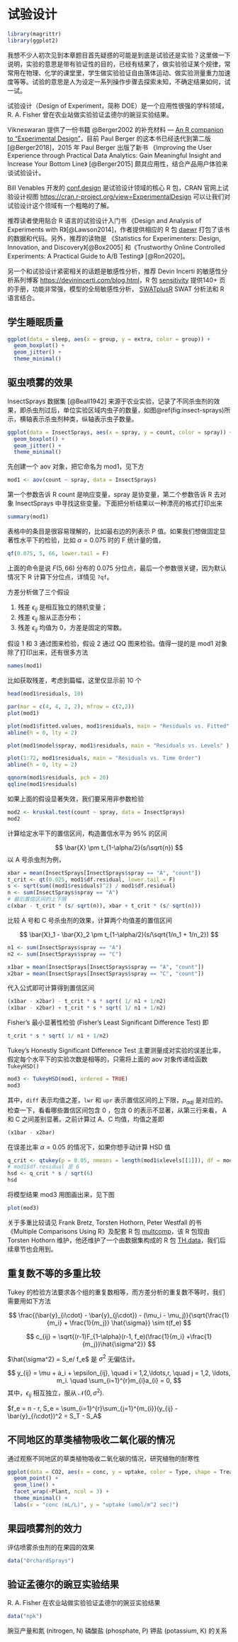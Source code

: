 # 试验设计 {#chap:experimental-design}

```r
library(magrittr)
library(ggplot2)
```

::: {.rmdtip data-latex="{提示}"}
我想不少人初次见到本章题目首先疑惑的可能是到底是试验还是实验？这里做一下说明，实验的意思是带有验证性的目的，已经有结果了，做实验验证某个规律，常常用在物理、化学的课堂里，学生做实验验证自由落体运动、做实验测量重力加速度等等。试验的意思是人为设定一系列操作步骤去探索未知，不确定结果如何，试一试。
:::

试验设计（Design of Experiment，简称 DOE）是一个应用性很强的学科领域，R. A. Fisher 曾在农业站做实验验证孟德尔的豌豆实验结果。

Vikneswaran 提供了一份书籍 @Berger2002 的补充材料 --- [An R companion to "Experimental Design"](http://CRAN.R-project.org/doc/contrib/Vikneswaran-ED_companion.pdf)，目前 Paul Berger 的这本书已经迭代到第二版 [@Berger2018]，2015 年 Paul Berger 出版了新书 《Improving the User Experience through Practical Data Analytics: Gain Meaningful Insight and Increase Your Bottom Line》 [@Berger2015] 颇具应用性，结合产品用户体验来谈试验设计。

Bill Venables 开发的 [conf.design](https://cran.r-project.org/package=conf.design) 是试验设计领域的核心 R 包，CRAN 官网上试验设计视图 <https://cran.r-project.org/view=ExperimentalDesign> 可以让我们对试验设计这个领域有一个粗略的了解。

推荐读者使用贴合 R 语言的试验设计入门书 《Design and Analysis of Experiments with R》[@Lawson2014]，作者提供相应的 R 包 [daewr](https://cran.r-project.org/package=daewr) 打包了该书的数据和代码。另外，推荐的读物是 《Statistics for Experimenters: Design, Innovation, and Discovery》[@Box2005] 和《Trustworthy Online Controlled Experiments: A Practical Guide to A/B Testing》 [@Ron2020]。

另一个和试验设计紧密相关的话题是敏感性分析，推荐 Devin Incerti 的敏感性分析系列博客 <https://devinincerti.com/blog.html>，R 包 [sensitivity](https://CRAN.R-project.org/package=sensitivity) 提供140+ 页的手册，功能非常强，模型的全局敏感性分析， [SWATplusR](https://github.com/chrisschuerz/SWATplusR) SWAT 分析法和 R 语言结合。


## 学生睡眠质量 {#sec:sleep}

<!-- 单因素两水平方差分析 -->

```r
ggplot(data = sleep, aes(x = group, y = extra, color = group)) +
  geom_boxplot() +
  geom_jitter() +
  theme_minimal()
```


## 驱虫喷雾的效果 {#sec:insect-sprays}

<!-- 单因素多水平方差分析，多重比较 -->

InsectSprays 数据集 [@Beall1942] 来源于农业实验，记录了不同杀虫剂的效果，即杀虫剂过后，单位实验区域内虫子的数量，如图\@ref(fig:insect-sprays)所示，横轴表示杀虫剂种类，纵轴表示虫子数量。

```r
ggplot(data = InsectSprays, aes(x = spray, y = count, color = spray)) +
  geom_boxplot() +
  geom_jitter() +
  theme_minimal()
```
先创建一个 aov 对象，把它命名为 mod1，见下方

```r
mod1 <- aov(count ~ spray, data = InsectSprays)
```

第一个参数告诉 R count 是响应变量，spray 是协变量，第二个参数告诉 R 去对象 InsectSprays 中寻找这些变量。下面把分析结果以一种漂亮的格式打印出来

```r
summary(mod1)
```

表格中的条目是很容易理解的，比如最右边的列表示 P 值。如果我们想做固定显著性水平下的检验，比如 $\alpha = 0.075$ 时的 F 统计量的值， 

```r
qf(0.075, 5, 66, lower.tail = F)
```

上面的命令是说 $F(5, 66)$ 分布的 0.075 分位点，最后一个参数很关键，因为默认情况下 R 计算下分位点，详情见 `?qf`。

方差分析做了三个假设

1. 残差 $\epsilon_{ij}$ 是相互独立的随机变量；
1. 残差 $\epsilon_{ij}$ 服从正态分布；
1. 残差 $\epsilon_{ij}$ 均值为 0，方差是固定的常数。

假设 1 和 3 通过图来检验，假设 2 通过 QQ 图来检验。值得一提的是 mod1 对象除了打印出来，还有很多方法

```r
names(mod1)
```

比如获取残差，考虑到篇幅，这里仅显示前 10 个

```r
head(mod1$residuals, 10)
```

```r
par(mar = c(4, 4, 2, 2), mfrow = c(2,2))
plot(mod1)
```

```r
plot(mod1$fitted.values, mod1$residuals, main = "Residuals vs. Fitted", pch = 20)
abline(h = 0, lty = 2)
```

```r
plot(mod1$model$spray, mod1$residuals, main = "Residuals vs. Levels" )
```

```r
plot(1:72, mod1$residuals, main = "Residuals vs. Time Order")
abline(h = 0, lty = 2)
```

```r
qqnorm(mod1$residuals, pch = 20)
qqline(mod1$residuals)
```

如果上面的假设显著失效，我们要采用非参数检验

```r
mod2 <- kruskal.test(count ~ spray, data = InsectSprays)
mod2
```

计算给定水平下的置信区间，构造置信水平为 95\% 的区间 

$$
\bar{X} \pm t_{1-\alpha/2}(s/\sqrt{n})
$$
以 A 号杀虫剂为例，

```r
xbar = mean(InsectSprays[InsectSprays$spray == "A", "count"])
t_crit <- qt(0.025, mod1$df.residual, lower.tail = F)
s <- sqrt(sum((mod1$residuals)^2) / mod1$df.residual)
n <- sum(InsectSprays$spray == "A")
# 最后置信区间的上下限
c(xbar - t_crit * (s/ sqrt(n)), xbar + t_crit * (s/ sqrt(n)))
```

比较 A 号和 C 号杀虫剂的效果，计算两个均值差的置信区间

$$
\bar{X}_1 - \bar{X}_2 \pm t_{1-\alpha/2}(s/\sqrt{1/n_1 + 1/n_2})
$$

```r
n1 <- sum(InsectSprays$spray == "A")
n2 <- sum(InsectSprays$spray == "C")

x1bar = mean(InsectSprays[InsectSprays$spray == "A", "count"])
x2bar = mean(InsectSprays[InsectSprays$spray == "C", "count"])
```

代入公式即可计算得到置信区间

```r
(x1bar - x2bar) - t_crit * s * sqrt( 1/ n1 + 1/n2)
(x1bar - x2bar) + t_crit * s * sqrt( 1/ n1 + 1/n2)
```

Fisher's 最小显著性检验 (Fisher's Least Significant Difference Test) 即

```r
t_crit * s * sqrt( 1/ n1 + 1/n2)
```

Tukey's Honestly Significant Difference Test 主要测量成对实验的误差比率，假定每个水平下的实验次数是相等的，只需将上面的 aov 对象传递给函数 `TukeyHSD()`

```r
mod3 <- TukeyHSD(mod1, ordered = TRUE)
mod3
```

<!-- TODO: 上下限是怎么计算的，调整的 P 值是怎么算的？ -->

其中，`diff` 表示均值之差，`lwr` 和 `upr` 表示置信区间的上下限，$p_{adj}$ 是对应的。检查一下，看看哪些置信区间包含 0 ，包含 0 的表示不显著，从第三行来看， A 和 C 之间差别显著。之前计算过 A、C 均值，均值之差即

```r
(x1bar - x2bar)
```

在误差比率 $\alpha = 0.05$ 的情况下，如果你想手动计算 HSD 值

```r
q_crit <- qtukey(p = 0.05, nmeans = length(mod1$xlevels[[1]]), df = mod1$df.residual, lower.tail = F)
# mod1$df.residual 是 6 
hsd <- q_crit * s / sqrt(6)
hsd
```

将模型结果 mod3 用图画出来，见下图

```r
plot(mod3)
```

关于多重比较请见 Frank Bretz, Torsten Hothorn, Peter Westfall 的书《Multiple Comparisons Using R》及配套 R 包 [multcomp](https://cran.r-project.org/package=multcomp)，该 R 包现由 Torsten Hothorn 维护，他还维护了一个由数据集构成的 R 包 [TH.data](https://cran.r-project.org/package=TH.data)，我们后续章节也会用到。

## 重复数不等的多重比较 {#sec:multiple-comparison}

<!-- 这个方法由谁提出来的呢？ [数理统计讲义](https://bookdown.org/hezhijian/book/) 和 [Advanced Statistical Computing](https://bookdown.org/rdpeng/advstatcomp/) -->

Tukey 的检验方法要求各个组的重复数相等，而方差分析的重复数不等时，我们需要用如下方法

$$
\frac{(\bar{y}_{i\cdot} - \bar{y}_{j\cdot}) - (\mu_i - \mu_j)}{\sqrt{\frac{1}{m_i} + \frac{1}{m_j}} \hat{\sigma}} \sim t(f_e)
$$

$$
c_{ij} = \sqrt{(r-1)F_{1-\alpha}(r-1, f_e)(\frac{1}{m_i} +\frac{1}{m_j})\hat{\sigma^2}}
$$

$\hat{\sigma^2} = S_e/ f_e$ 是 $\sigma^2$ 无偏估计。

$$
y_{ij} = \mu + a_i + \epsilon_{ij}, \quad i = 1,2,\ldots,r, \quad j = 1,2, \ldots, m_i. \quad
\sum_{i=1}^{r}m_{i}a_{i} = 0,
$$
其中，$\epsilon_{ij}$ 相互独立，服从 $\mathcal{N}(0, \sigma^2)$.

$f_e = n - r, S_e = \sum_{i=1}^{r}\sum_{j=1}^{m_{i}}(y_{ij} - \bar{y}_{i\cdot})^2 = S_T - S_A$

## 不同地区的草类植物吸收二氧化碳的情况 {#sec:co2}

<!-- 多因素多水平方差分析：绘图表示5个变量 -->

通过观察不同地区的草类植物吸收二氧化碳的情况，研究植物的耐寒性

```r
ggplot(data = CO2, aes(x = conc, y = uptake, color = Type, shape = Treatment)) +
  geom_point() +
  geom_line() +
  facet_wrap(~Plant, ncol = 3) +
  theme_minimal() +
  labs(x = "conc (mL/L)", y = "uptake (umol/m^2 sec)")
```

## 果园喷雾剂的效力 {#sec:orchard-sprays}

<!-- 拉丁方设计 -->

评估喷雾杀虫剂的在果园的效果

```r
data("OrchardSprays")
```

## 验证孟德尔的豌豆实验结果 {#sec:npk}

<!-- 试验设计：正交设计 -->
R. A. Fisher 在农业站做实验验证孟德尔的豌豆实验结果

```r
data("npk")
```

豌豆产量和氮 (nitrogen, N) 磷酸盐 (phosphate, P) 钾盐 (potassium, K) 的关系

